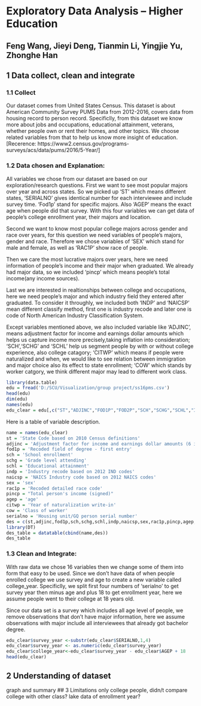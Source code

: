 # Exploratory Data Analysis -- Higher Education
## Feng Wang, Jieyi Deng, Tianmin Li, Yingjie Yu, Zhonghe Han

## 1 Data collect, clean and integrate

### 1.1 Collect
Our dataset comes from United States Census. This dataset is about American Community Survey PUMS Data from 2012-2016, covers data from housing record to person record. Specificlly, from this dataset we know more about jobs and occupations, educational attainment, veterans, whether people own or rent their homes, and other topics. We choose related variables from that to help us know more insight of education. 
[Recerence: https://www2.census.gov/programs-surveys/acs/data/pums/2016/5-Year/]

### 1.2 Data chosen and Explanation:
All variables we chose from our dataset are based on our exploration/research questions. First we want to see most popular majors over year and across states. So we picked up 'ST' which means different states, 'SERIALNO' gives identical number for each interviewee and include survey time. 'Fod1p' stand for specific majors. Also 'AGEP' means the exact age when people did that survey. With this four variables we can get data of people's college enrollment year, their majors and location. 

Second we want to know most popular college majors across gender and race over years, for this question we need variables of people's majors, gender and race. Therefore we chose variables of 'SEX' which stand for male and female, as well as 'RAC1P' show race of people. 

Then we care the most lucrative majors over years, here we need information of people's income and their major when graduated. We already had major data, so we included 'pincp' which means people's total income(any income sources). 

Last we are interested in realtionships between college and occupations, here we need people's major and which industry field they entered after graduated. To consider it throughly, we included both 'INDP' and 'NAICSP' mean different classify method, first one is industry recode and later one is code of North American Industry Classification System. 

Except variables mentioned above, we also included variable like 'ADJINC', means adjustment factor for income and earnings dollar amounts which helps us capture income more precisely,taking inflation into consideration; 'SCH','SCHG' and 'SCHL' help us segment people by with or without college experience, also college catagory; 'CITWP' which means if people were naturalized and when, we would like to see relation between immigration and major choice also its effect to state enrollment; 'COW' which stands by worker catgory, we think different major may lead to different work class. 
```{r}
library(data.table)
edu = fread('D:/SCU/Visualization/group project/ss16pms.csv')
head(edu)
dim(edu)
names(edu)
edu_clear = edu[,c("ST","ADJINC","FOD1P","FOD2P","SCH","SCHG","SCHL","INDP","NAICSP","SEX","RAC1P","PINCP","AGEP","CITWP","COW","SERIALNO")]
```
Here is a table of variable description.
```{r}
name = names(edu_clear)
st = 'State Code based on 2010 Census definitions'
adjinc = 'Adjustment factor for income and earnings dollar amounts (6 implied decimal places)'
fod1p = 'Recoded field of degree - first entry'
sch = 'School enrollment'
schg = 'Grade level attending'
schl = 'Educational attainment'
indp = 'Industry recode based on 2012 IND codes'
naicsp = 'NAICS Industry code based on 2012 NAICS codes'
sex = 'sex'
rac1p = 'Recoded detailed race code'
pincp = "Total person's income (signed)"
agep = 'age'
citwp = 'Year of naturalization write-in'
cow = 'Class of worker'
serialno = 'Housing unit/GQ person serial number'
des = c(st,adjinc,fod1p,sch,schg,schl,indp,naicsp,sex,rac1p,pincp,agep,citwp,cow,serialno)
library(DT)
des_table = datatable(cbind(name,des))
des_table
```
### 1.3 Clean and Integrate:
With raw data we chose 16 variables then we change some of them into form that easy to be used. Since we don't have data of when people enrolled college we use survey and age to create a new variable called college_year. Specificlly, we split first four numbers of 'serialno' to get survey year then minus age and plus 18 to get enrollment year, here we assume people went to their college at 18 years old. 

Since our data set is a survey which includes all age level of people, we remove observations that don't have major information, here we assume observations with major include all interviewees that already got bachelor degree.
```{r}
edu_clear$survey_year <-substr(edu_clear$SERIALNO,1,4)
edu_clear$survey_year <- as.numeric(edu_clear$survey_year)
edu_clear$college_year<-edu_clear$survey_year - edu_clear$AGEP + 18
head(edu_clear) 
```

## 2 Understanding of dataset
graph and summary
## 3 Limitations
only college people, didn/t compare college with other class? 
lake data of enrollment year?
